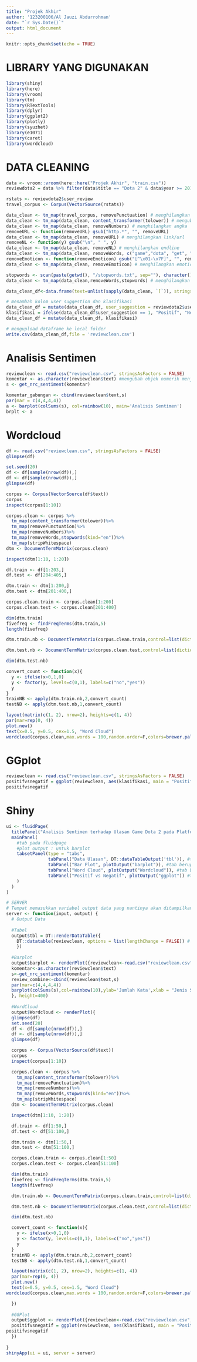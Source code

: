 ```yaml
---
title: "Projek Akhir"
author: '123200106/Al Jauzi Abdurrohman'
date: "`r Sys.Date()`"
output: html_document
---
```


```r
knitr::opts_chunk$set(echo = TRUE)
```

# LIBRARY YANG DIGUNAKAN
```r
library(shiny)
library(here)
library(vroom)
library(tm)
library(RTextTools)
library(dplyr)
library(ggplot2)
library(plotly)
library(syuzhet)
library(e1071)
library(caret)
library(wordcloud)
```

# DATA CLEANING
```r
data <- vroom::vroom(here::here("Projek Akhir", "train.csv"))
reviewdota2 = data %>% filter(data$title == "Dota 2" & data$year >= 2011 & data$year <= 2018) # mengambil data review dota 2 dari tahun 2011-2018

rstats <- reviewdota2$user_review
travel_corpus <- Corpus(VectorSource(rstats))

data_clean <- tm_map(travel_corpus, removePunctuation) # menghilangkan tandabaca
data_clean <- tm_map(data_clean, content_transformer(tolower)) # mengubah semua huruf menjadi huruf kecil
data_clean <- tm_map(data_clean, removeNumbers) # menghilangkan angka
removeURL <- function(removeURL) gsub("http.*", "", removeURL)
data_clean <- tm_map(data_clean, removeURL) # menghilangkan link/url
removeNL <- function(y) gsub("\n", " ", y) 
data_clean <- tm_map(data_clean, removeNL) # menghilangkan endline
data_clean <- tm_map(data_clean, removeWords, c("game","dota", "get", "play", "many", "also", "much", "people", "make", "still", "cant", "every", "youre", "ive", "one", "games", "lol", "ing", "thing", "lot", "playing", "players", "played", "player", "valve", "time", "way", "time", "dont", "since", "really", "want", "know", "look", "thats", "give", "take", "getting", "im", "op", "heroes", "never", "try", "makes", "map")) # menghilangkan beberapa kata
removeEmoticon <- function(removeEmoticon) gsub("[^\x01-\x7F]", "", removeEmoticon)
data_clean <- tm_map(data_clean, removeEmoticon) # menghilangkan emoticon

stopwords <- scan(paste(getwd(), "/stopwords.txt", sep=""), character(), sep="\n")
data_clean <- tm_map(data_clean,removeWords,stopwords) # menghilangkan stopwords

data_clean_df<-data.frame(text=unlist(sapply(data_clean, `[`)), stringsAsFactors=F) # membuat data yang telah dibersihkan menjadi dataframe

# menambah kolom user suggestion dan klasifikasi
data_clean_df = mutate(data_clean_df, user_suggestion = reviewdota2$user_suggestion)
klasifikasi = ifelse(data_clean_df$user_suggestion == 1, "Positif", "Negatif")
data_clean_df = mutate(data_clean_df, klasifikasi)

# mengupload dataframe ke local folder
write.csv(data_clean_df,file = 'reviewclean.csv')
```

# Analisis Sentimen
```r
reviewclean <- read.csv("reviewclean.csv", stringsAsFactors = FALSE)
komentar <- as.character(reviewclean$text) #mengubah objek numerik menjadi objek karakter
s <- get_nrc_sentiment(komentar)

komentar_gabungan <- cbind(reviewclean$text,s)
par(mar = c(4,4,4,4))
a <- barplot(colSums(s), col=rainbow(10), main='Analisis Sentimen')
brplt <- a
```

# Wordcloud
```r
df <- read.csv("reviewclean.csv", stringsAsFactors = FALSE)
glimpse(df)

set.seed(20)
df <- df[sample(nrow(df)),]
df <- df[sample(nrow(df)),]
glimpse(df)

corpus <- Corpus(VectorSource(df$text))
corpus
inspect(corpus[1:10])

corpus.clean <- corpus %>%
  tm_map(content_transformer(tolower))%>%
  tm_map(removePunctuation)%>%
  tm_map(removeNumbers)%>%
  tm_map(removeWords,stopwords(kind="en"))%>%
  tm_map(stripWhitespace)
dtm <- DocumentTermMatrix(corpus.clean)

inspect(dtm[1:10, 1:20])

df.train <- df[1:203,]
df.test <- df[204:405,]

dtm.train <- dtm[1:200,]
dtm.test <- dtm[201:400,]

corpus.clean.train <- corpus.clean[1:200]
corpus.clean.test <- corpus.clean[201:400]

dim(dtm.train)
fivefreq <- findFreqTerms(dtm.train,5)
length(fivefreq)

dtm.train.nb <- DocumentTermMatrix(corpus.clean.train,control=list(dictionary=fivefreq))

dtm.test.nb <- DocumentTermMatrix(corpus.clean.test,control=list(dictionary=fivefreq))

dim(dtm.test.nb)

convert_count <- function(x){
  y <- ifelse(x>0,1,0)
  y <- factor(y, levels=c(0,1), labels=c("no","yes"))
  y
}
trainNB <- apply(dtm.train.nb,2,convert_count)
testNB <- apply(dtm.test.nb,1,convert_count)

layout(matrix(c(1, 2), nrow=2), heights=c(1, 4))
par(mar=rep(0, 4))
plot.new()
text(x=0.5, y=0.5, cex=1.5, "Word Cloud")
wordcloud(corpus.clean,max.words = 100,random.order=F,colors=brewer.pal(8,"Dark2"))
```

# GGplot
```r
reviewclean <- read.csv("reviewclean.csv", stringsAsFactors = FALSE)
positifvsnegatif = ggplot(reviewclean, aes(klasifikasi, main = "Positif vs Negatif")) + geom_bar(fill = "#0073C2FF")
positifvsnegatif
```

# Shiny
```r
ui <- fluidPage(
  titlePanel("Analisis Sentimen terhadap Ulasan Game Dota 2 pada Platform Steam di Tahun 2011-2018"), #Judul
  mainPanel( 
    #tab pada fluidpage
    #plot output : untuk barplot
    tabsetPanel(type = "tabs",
                tabPanel("Data Ulasan", DT::dataTableOutput('tbl')), #tab berupa data clening reviewclean
                tabPanel("Bar Plot", plotOutput("barplot")), #tab berupa barplotarplot
                tabPanel("Word Cloud", plotOutput("Wordcloud")), #tab berupa worldcloud
                tabPanel("Positif vs Negatif", plotOutput("ggplot")) #tab berupa ggplot
    )
  )
)

# SERVER
# Tempat memasukkan variabel output data yang nantinya akan ditampilkan di masing-masing tab Shiny
server <- function(input, output) {
  # Output Data
  
  #Tabel
  output$tbl = DT::renderDataTable({ 
    DT::datatable(reviewclean, options = list(lengthChange = FALSE)) # data akan ditampilkan dalam beberapa halaman.
    })
  
  #Barplot
  output$barplot <- renderPlot({reviewclean<-read.csv("reviewclean.csv",stringsAsFactors = FALSE)
  komentar<-as.character(reviewclean$text)
  s<-get_nrc_sentiment(komentar)
  review_combine<-cbind(reviewclean$text,s)
  par(mar=c(4,4,4,4))
  barplot(colSums(s),col=rainbow(10),ylab='Jumlah Kata',xlab = "Jenis Sentiment", main='Sentiment Analysis')
  }, height=400)
  
  #WordCloud
  output$Wordcloud <- renderPlot({
  glimpse(df)
  set.seed(20)
  df <- df[sample(nrow(df)),]
  df <- df[sample(nrow(df)),]
  glimpse(df)

  corpus <- Corpus(VectorSource(df$text))
  corpus
  inspect(corpus[1:10])

  corpus.clean <- corpus %>%
    tm_map(content_transformer(tolower))%>%
    tm_map(removePunctuation)%>%
    tm_map(removeNumbers)%>%
    tm_map(removeWords,stopwords(kind="en"))%>%
    tm_map(stripWhitespace)
  dtm <- DocumentTermMatrix(corpus.clean)

  inspect(dtm[1:10, 1:20])

  df.train <- df[1:50,]
  df.test <- df[51:100,]

  dtm.train <- dtm[1:50,]
  dtm.test <- dtm[51:100,]

  corpus.clean.train <- corpus.clean[1:50]
  corpus.clean.test <- corpus.clean[51:100]

  dim(dtm.train)
  fivefreq <- findFreqTerms(dtm.train,5)
  length(fivefreq)

  dtm.train.nb <- DocumentTermMatrix(corpus.clean.train,control=list(dictionary=fivefreq))

  dtm.test.nb <- DocumentTermMatrix(corpus.clean.test,control=list(dictionary=fivefreq))

  dim(dtm.test.nb)

  convert_count <- function(x){
    y <- ifelse(x>0,1,0)
    y <- factor(y, levels=c(0,1), labels=c("no","yes"))
    y
  }
  trainNB <- apply(dtm.train.nb,2,convert_count)
  testNB <- apply(dtm.test.nb,1,convert_count)

  layout(matrix(c(1, 2), nrow=2), heights=c(1, 4))
  par(mar=rep(0, 4))
  plot.new()
  text(x=0.5, y=0.5, cex=1.5, "Word Cloud")
wordcloud(corpus.clean,max.words = 100,random.order=F,colors=brewer.pal(8,"Dark2"))

  })
  
  #GGPlot
  output$ggplot <- renderPlot({reviewclean<-read.csv("reviewclean.csv",stringsAsFactors = FALSE)
  positifvsnegatif = ggplot(reviewclean, aes(klasifikasi, main = "Positif vs Negatif")) + geom_bar(fill = "#0073C2FF")
positifvsnegatif
  })
  
}
shinyApp(ui = ui, server = server)
```

